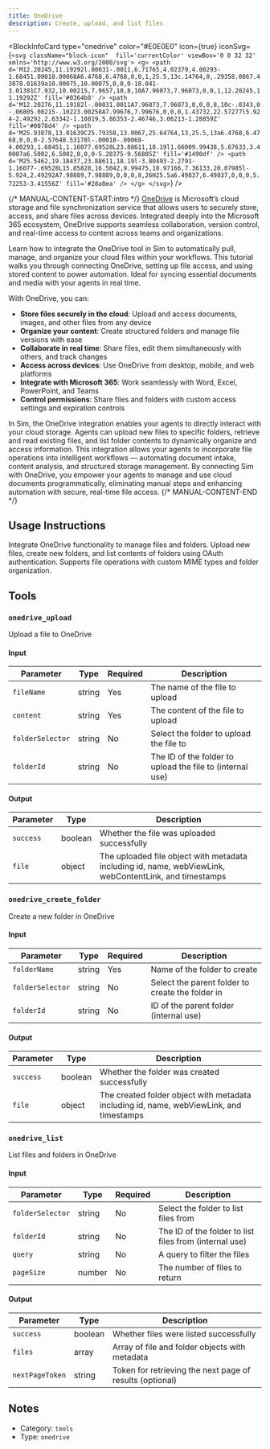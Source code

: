 ```yaml
---
title: OneDrive
description: Create, upload, and list files
---
```



<BlockInfoCard 
  type="onedrive"
  color="#E0E0E0"
  icon={true}
  iconSvg={`<svg className="block-icon"  fill='currentColor' viewBox='0 0 32 32' xmlns='http://www.w3.org/2000/svg'>
      <g>
        <path
          d='M12.20245,11.19292l.00031-.0011,6.71765,4.02379,4.00293-1.68451.00018.00068A6.4768,6.4768,0,0,1,25.5,13c.14764,0,.29358.0067.43878.01639a10.00075,10.00075,0,0,0-18.041-3.01381C7.932,10.00215,7.9657,10,8,10A7.96073,7.96073,0,0,1,12.20245,11.19292Z'
          fill='#0364b8'
        />
        <path
          d='M12.20276,11.19182l-.00031.0011A7.96073,7.96073,0,0,0,8,10c-.0343,0-.06805.00215-.10223.00258A7.99676,7.99676,0,0,0,1.43732,22.57277l5.924-2.49292,2.63342-1.10819,5.86353-2.46746,3.06213-1.28859Z'
          fill='#0078d4'
        />
        <path
          d='M25.93878,13.01639C25.79358,13.0067,25.64764,13,25.5,13a6.4768,6.4768,0,0,0-2.57648.53178l-.00018-.00068-4.00293,1.68451,1.16077.69528L23.88611,18.19l1.66009.99438,5.67633,3.40007a6.5002,6.5002,0,0,0-5.28375-9.56805Z'
          fill='#1490df'
        />
        <path
          d='M25.5462,19.18437,23.88611,18.19l-3.80493-2.2791-1.16077-.69528L15.85828,16.5042,9.99475,18.97166,7.36133,20.07985l-5.924,2.49292A7.98889,7.98889,0,0,0,8,26H25.5a6.49837,6.49837,0,0,0,5.72253-3.41556Z'
          fill='#28a8ea'
        />
      </g>
    </svg>`}
/>

{/* MANUAL-CONTENT-START:intro */}
[OneDrive](https://onedrive.live.com) is Microsoft’s cloud storage and file synchronization service that allows users to securely store, access, and share files across devices. Integrated deeply into the Microsoft 365 ecosystem, OneDrive supports seamless collaboration, version control, and real-time access to content across teams and organizations.

Learn how to integrate the OneDrive tool in Sim to automatically pull, manage, and organize your cloud files within your workflows. This tutorial walks you through connecting OneDrive, setting up file access, and using stored content to power automation. Ideal for syncing essential documents and media with your agents in real time.

With OneDrive, you can:

- **Store files securely in the cloud**: Upload and access documents, images, and other files from any device
- **Organize your content**: Create structured folders and manage file versions with ease
- **Collaborate in real time**: Share files, edit them simultaneously with others, and track changes
- **Access across devices**: Use OneDrive from desktop, mobile, and web platforms
- **Integrate with Microsoft 365**: Work seamlessly with Word, Excel, PowerPoint, and Teams
- **Control permissions**: Share files and folders with custom access settings and expiration controls

In Sim, the OneDrive integration enables your agents to directly interact with your cloud storage. Agents can upload new files to specific folders, retrieve and read existing files, and list folder contents to dynamically organize and access information. This integration allows your agents to incorporate file operations into intelligent workflows — automating document intake, content analysis, and structured storage management. By connecting Sim with OneDrive, you empower your agents to manage and use cloud documents programmatically, eliminating manual steps and enhancing automation with secure, real-time file access.
{/* MANUAL-CONTENT-END */}


## Usage Instructions

Integrate OneDrive functionality to manage files and folders. Upload new files, create new folders, and list contents of folders using OAuth authentication. Supports file operations with custom MIME types and folder organization.



## Tools

### `onedrive_upload`

Upload a file to OneDrive

#### Input

| Parameter | Type | Required | Description |
| --------- | ---- | -------- | ----------- |
| `fileName` | string | Yes | The name of the file to upload |
| `content` | string | Yes | The content of the file to upload |
| `folderSelector` | string | No | Select the folder to upload the file to |
| `folderId` | string | No | The ID of the folder to upload the file to \(internal use\) |

#### Output

| Parameter | Type | Description |
| --------- | ---- | ----------- |
| `success` | boolean | Whether the file was uploaded successfully |
| `file` | object | The uploaded file object with metadata including id, name, webViewLink, webContentLink, and timestamps |

### `onedrive_create_folder`

Create a new folder in OneDrive

#### Input

| Parameter | Type | Required | Description |
| --------- | ---- | -------- | ----------- |
| `folderName` | string | Yes | Name of the folder to create |
| `folderSelector` | string | No | Select the parent folder to create the folder in |
| `folderId` | string | No | ID of the parent folder \(internal use\) |

#### Output

| Parameter | Type | Description |
| --------- | ---- | ----------- |
| `success` | boolean | Whether the folder was created successfully |
| `file` | object | The created folder object with metadata including id, name, webViewLink, and timestamps |

### `onedrive_list`

List files and folders in OneDrive

#### Input

| Parameter | Type | Required | Description |
| --------- | ---- | -------- | ----------- |
| `folderSelector` | string | No | Select the folder to list files from |
| `folderId` | string | No | The ID of the folder to list files from \(internal use\) |
| `query` | string | No | A query to filter the files |
| `pageSize` | number | No | The number of files to return |

#### Output

| Parameter | Type | Description |
| --------- | ---- | ----------- |
| `success` | boolean | Whether files were listed successfully |
| `files` | array | Array of file and folder objects with metadata |
| `nextPageToken` | string | Token for retrieving the next page of results \(optional\) |



## Notes

- Category: `tools`
- Type: `onedrive`
